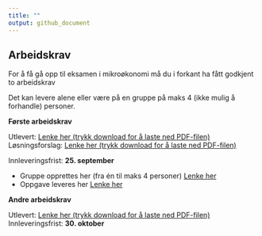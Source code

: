```yaml
---
title: ""
output: github_document
---
```


## Arbeidskrav 

For å få gå opp til eksamen i mikroøkonomi må du i forkant ha fått godkjent to arbeidskrav

Det kan levere alene eller være på en gruppe på maks 4 (ikke mulig å forhandle) personer.

**Første arbeidskrav**

Utlevert: [Lenke her (trykk download for å laste ned PDF-filen)](https://github.com/joernih/BOEA203Mikrooekonomi/blob/main/inst/arbeidskrav/Arbeidskrav%201.pdf)
<br>
Løsningsforslag: [Lenke her (trykk download for å laste ned PDF-filen)](https://github.com/joernih/BOEA203Mikrooekonomi/blob/main/inst/arbeidskrav/Arbeidskrav%201_losning.pdf)

Innleveringsfrist: **25. september** 
 
- Gruppe opprettes her (fra én til maks 4 personer) [Lenke her](https://hvl.instructure.com/courses/23179/groups)
- Oppgave leveres her [Lenke her](https://hvl.instructure.com/courses/23179/assignments/58706)

**Andre arbeidskrav**

Utlevert: [Lenke her (trykk download for å laste ned PDF-filen)](https://github.com/joernih/BOEA203Mikrooekonomi/blob/main/inst/arbeidskrav/Arbeidskrav%202.pdf)
<br>
Innleveringsfrist: **30. oktober**

